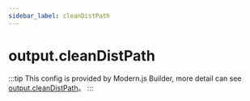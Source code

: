 ```yaml
---
sidebar_label: cleanDistPath
---
```


# output.cleanDistPath

:::tip
This config is provided by Modern.js Builder, more detail can see [output.cleanDistPath](https://modernjs.dev/builder/en/api/config-output.html#output-cleandistpath)。
:::


<Main />
